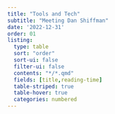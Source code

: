 ```yaml
---
title: "Tools and Tech"
subtitle: "Meeting Dan Shiffman"
date: '2022-12-31'
order: 01
listing:
  type: table
  sort: "order"
  sort-ui: false
  filter-ui: false
  contents: "*/*.qmd"
  fields: [title,reading-time]
  table-striped: true
  table-hover: true
  categories: numbered
---
```


